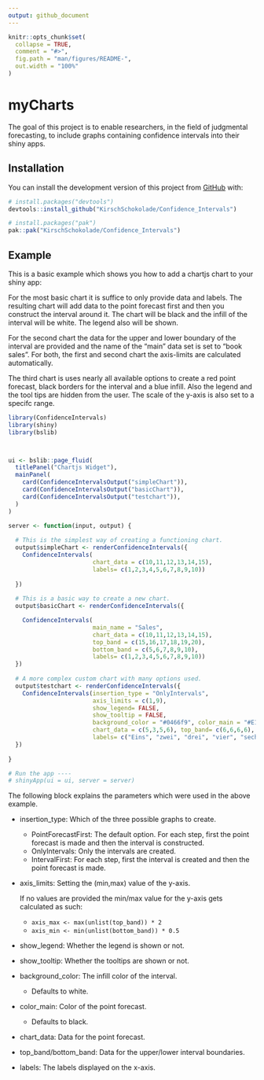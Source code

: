 ```yaml
---
output: github_document
---
```


<!-- README.md is generated from README.Rmd. Please edit that file -->

```r
knitr::opts_chunk$set(
  collapse = TRUE,
  comment = "#>",
  fig.path = "man/figures/README-",
  out.width = "100%"
)
```

# myCharts

<!-- badges: start -->
<!-- badges: end -->

The goal of this project is to enable researchers, in the field of judgmental forecasting, to include graphs containing confidence intervals into their shiny apps.

## Installation

You can install the development version of this project from [GitHub](https://github.com/) with:
```r
# install.packages("devtools")
devtools::install_github("KirschSchokolade/Confidence_Intervals")
```

``` r
# install.packages("pak")
pak::pak("KirschSchokolade/Confidence_Intervals")
```

## Example

This is a basic example which shows you how to add a chartjs chart to your shiny app:

For the most basic chart it is suffice to only provide data and labels. The resulting chart will add data to the point forecast first and then you construct
the interval around it. The chart will be black and the infill of the interval will be white. The legend also will be shown.

For the second chart the data for the upper and lower boundary of the interval are provided and the name of the "main" data set is set to "book sales". For both, the first and second chart the axis-limits are calculated automatically.

The third chart is uses nearly all available options to create a red point forecast, black borders for the interval and a blue infill. Also the legend and the tool tips are hidden from the user. The scale of the y-axis is also set to a specifc range.

```r
library(ConfidenceIntervals)
library(shiny)
library(bslib)



ui <- bslib::page_fluid(
  titlePanel("Chartjs Widget"),
  mainPanel(
    card(ConfidenceIntervalsOutput("simpleChart")),
    card(ConfidenceIntervalsOutput("basicChart")),
    card(ConfidenceIntervalsOutput("testchart")),
  )
)

server <- function(input, output) {
  
  # This is the simplest way of creating a functioning chart.
  output$simpleChart <- renderConfidenceIntervals({
    ConfidenceIntervals(
                        chart_data = c(10,11,12,13,14,15),
                        labels= c(1,2,3,4,5,6,7,8,9,10))
    
  })
  
  # This is a basic way to create a new chart.
  output$basicChart <- renderConfidenceIntervals({

    ConfidenceIntervals(
                        main_name = "Sales",
                        chart_data = c(10,11,12,13,14,15),
                        top_band = c(15,16,17,18,19,20),
                        bottom_band = c(5,6,7,8,9,10),
                        labels= c(1,2,3,4,5,6,7,8,9,10))
  })
  
  # A more complex custom chart with many options used.
  output$testchart <- renderConfidenceIntervals({
    ConfidenceIntervals(insertion_type = "OnlyIntervals",
                        axis_limits = c(1,9),
                        show_legend= FALSE,
                        show_tooltip = FALSE,
                        background_color = "#0466f9", color_main = "#E11313",
                        chart_data = c(5,3,5,6), top_band= c(6,6,6,6), bottom_band = c(4,4,4,4),
                        labels= c("Eins", "zwei", "drei", "vier", "sechs"))
  })
  
}

# Run the app ----
# shinyApp(ui = ui, server = server)
```

The following block explains the parameters which were used in the above example.

* insertion_type: Which of the three possible graphs to create.
  + PointForecastFirst: The default option. For each step, first the point forecast is made and then the interval is constructed.
  + OnlyIntervals: Only the intervals are created.
  + IntervalFirst: For each step, first the interval is created and then the point forecast is made.
* axis_limits: Setting the (min,max) value of the y-axis. 
  
  If no values are provided the min/max value for the y-axis gets calculated as such:
  + `axis_max <- max(unlist(top_band)) * 2`
  + `axis_min <- min(unlist(bottom_band)) * 0.5`
* show_legend: Whether the legend is shown or not.
* show_tooltip: Whether the tooltips are shown or not.
* background_color: The infill color of the interval.
  + Defaults to white.
* color_main: Color of the point forecast.
   + Defaults to black.
* chart_data: Data for the point forecast.
* top_band/bottom_band: Data for the upper/lower interval boundaries.
* labels: The labels displayed on the x-axis.

